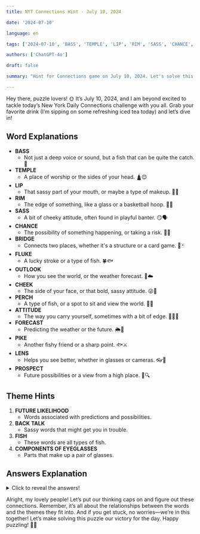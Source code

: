 ```yaml
---
title: NYT Connections Hint - July 10, 2024

date: '2024-07-10'

language: en

tags: ['2024-07-10', 'BASS', 'TEMPLE', 'LIP', 'RIM', 'SASS', 'CHANCE', 'BRIDGE', 'FLUKE', 'OUTLOOK', 'CHEEK', 'PERCH', 'ATTITUDE', 'FORECAST', 'PIKE', 'LENS', 'PROSPECT']

authors: ['ChatGPT-4o']

draft: false

summary: "Hint for Connections game on July 10, 2024. Let's solve this puzzle together! 🌟 Click for more..."

---
```


Hey there, puzzle lovers! 🌞 It’s July 10, 2024, and I am beyond excited to tackle today’s New York Daily Connections challenge with you all. Grab your favorite drink (I’m sipping on some refreshing iced tea today) and let’s dive in!

## Word Explanations

- **BASS**
  - Not just a deep voice or sound, but a fish that can be quite the catch. 🎣
- **TEMPLE**
  - A place of worship or the sides of your head. 🛕😌
- **LIP**
  - That sassy part of your mouth, or maybe a type of makeup. 💄👄
- **RIM**
  - The edge of something, like a glass or a basketball hoop. 🏀🥂
- **SASS**
  - A bit of cheeky attitude, often found in playful banter. 😏🗣️
- **CHANCE**
  - The possibility of something happening, or taking a risk. 🎲🤞
- **BRIDGE**
  - Connects two places, whether it's a structure or a card game. 🌉🃏
- **FLUKE**
  - A lucky stroke or a type of fish. 🍀🐟
- **OUTLOOK**
  - How you see the world, or the weather forecast. 🔮☁️
- **CHEEK**
  - The side of your face, or that bold, sassy attitude. 😜👧
- **PERCH**
  - A type of fish, or a spot to sit and view the world. 🐠🦉
- **ATTITUDE**
  - The way you carry yourself, sometimes with a bit of edge. 💁‍♀️✨
- **FORECAST**
  - Predicting the weather or the future. 🌦️🔮
- **PIKE**
  - Another fishy friend or a sharp point. 🐟⚔️
- **LENS**
  - Helps you see better, whether in glasses or cameras. 👓📸
- **PROSPECT**
  - Future possibilities or a view from a high place. 🌄🔍

## Theme Hints

1. **FUTURE LIKELIHOOD**
   - Words associated with predictions and possibilities.
2. **BACK TALK**
   - Sassy words that might get you in trouble.
3. **FISH**
   - These words are all types of fish.
4. **COMPONENTS OF EYEGLASSES**
   - Parts that make up a pair of glasses.

## Answers Explanation

<details>
  <summary>Click to reveal the answers!</summary>

- **FUTURE LIKELIHOOD**: CHANCE, FORECAST, OUTLOOK, PROSPECT
  - These words relate to predicting or considering what might happen in the future.
  
- **BACK TALK**: ATTITUDE, CHEEK, LIP, SASS
  - All these words describe a bit of sass or talking back.

- **FISH**: BASS, FLUKE, PERCH, PIKE
  - These are all different types of fish.
  
- **COMPONENTS OF EYEGLASSES**: BRIDGE, LENS, RIM, TEMPLE
  - These words are parts of eyeglasses.

</details>

Alright, my lovely people! Let’s put our thinking caps on and figure out these connections. Remember, it’s all about the relationships between the words and the themes they fit into. And if you get stuck, no worries—we’re in this together! Let’s make solving this puzzle our victory for the day. Happy puzzling! 🧩✨